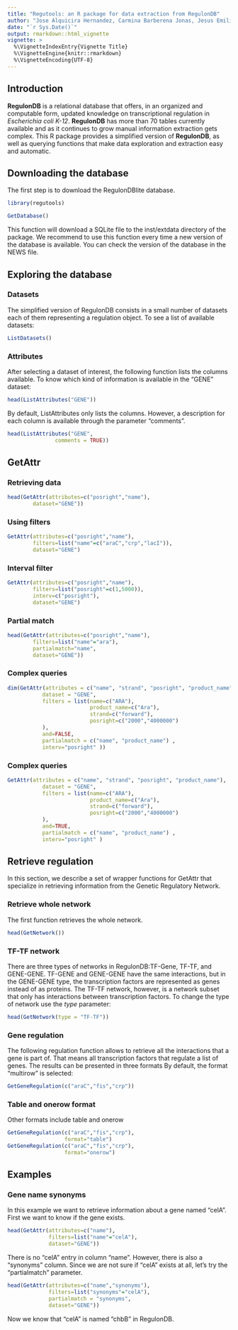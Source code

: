 ```yaml
---
title: "Regutools: an R package for data extraction from RegulonDB"
author: "Jose Alquicira Hernandez, Carmina Barberena Jonas, Jesus Emiliano Sotelo Fonseca "
date: "`r Sys.Date()`"
output: rmarkdown::html_vignette
vignette: >
  %\VignetteIndexEntry{Vignette Title}
  %\VignetteEngine{knitr::rmarkdown}
  %\VignetteEncoding{UTF-8}
---
```



## Introduction

**RegulonDB** is a relational database that offers, in an organized and computable form, updated knowledge on transcriptional regulation in *Escherichia coli K-12*. **RegulonDB** has more than 70 tables currently available and as it continues to grow manual information extraction gets complex. This R package provides a simplified version of **RegulonDB**, as well as querying functions that make data exploration and extraction easy and automatic.

## Downloading the database
The first step is to download the RegulonDBlite database. 

```r
library(regutools)
```

```r
GetDatabase()
```

This function will download a SQLite file to the inst/extdata directory of the package. We recommend to use this function every time a new version of the database is available. You can check the version of the database in the NEWS file.   


## Exploring the database
### Datasets
The simplified version of RegulonDB consists in a small number of  datasets each of them representing a regulation object. To see a list of available datasets: 

```r
ListDatasets()
```

### Attributes

After selecting a dataset of interest, the following function lists the columns available. To know which kind of information is available in the "GENE" dataset:

```r
head(ListAttributes("GENE"))
```

By default, ListAttributes only lists the columns. However, a description for each column is available through the parameter "comments". 

```r
head(ListAttributes("GENE",
               comments = TRUE))
```
## GetAttr
### Retrieving data

```r
head(GetAttr(attributes=c("posright","name"),
        dataset="GENE"))
```

### Using filters
```r
GetAttr(attributes=c("posright","name"),
        filters=list("name"=c("araC","crp","lacI")),
        dataset="GENE")
```

### Interval filter
```r
GetAttr(attributes=c("posright","name"),
        filters=list("posright"=c(1,5000)),
        interv=c("posright"),
        dataset="GENE")
```

### Partial match
```r
head(GetAttr(attributes=c("posright","name"),
        filters=list("name"="ara"),
        partialmatch="name",
        dataset="GENE"))
```

### Complex queries
```r
dim(GetAttr(attributes = c("name", "strand", "posright", "product_name"), 
           dataset = "GENE",
           filters = list(name=c("ARA"),
                          product_name=c("Ara"),
                          strand=c("forward"),
                          posright=c("2000","4000000")
           ),
           and=FALSE,
           partialmatch = c("name", "product_name") ,
           interv="posright" ))
```
### Complex queries
```r
GetAttr(attributes = c("name", "strand", "posright", "product_name"), 
           dataset = "GENE",
           filters = list(name=c("ARA"),
                          product_name=c("Ara"),
                          strand=c("forward"),
                          posright=c("2000","4000000")
           ),
           and=TRUE,
           partialmatch = c("name", "product_name") ,
           interv="posright" )
```
## Retrieve regulation
In this section, we describe a set of wrapper functions for GetAttr that specialize in retrieving information from the Genetic Regulatory Network. 

### Retrieve whole network

The first function retrieves the whole network.
```r
head(GetNetwork())
```

###  TF-TF network

There are three types of networks in RegulonDB:TF-Gene, TF-TF, and GENE-GENE. TF-GENE and GENE-GENE have the same interactions, but in the GENE-GENE type, the transcription factors are represented as genes instead of as proteins. The TF-TF network, however, is a  network subset that only has interactions between transcription factors. To change the type of network use the *type* parameter:

```r
head(GetNetwork(type = "TF-TF"))
```

### Gene regulation

The following regulation function allows to retrieve all the interactions that a gene is part of. That means all transcription factors that regulate a list of genes. The results can be presented in three formats By default, the format "multirow" is selected: 

```r
GetGeneRegulation(c("araC","fis","crp"))
```

### Table and onerow format

Other formats include table and onerow
```r
GetGeneRegulation(c("araC","fis","crp"),
                  format="table")
GetGeneRegulation(c("araC","fis","crp"),
                  format="onerow")
```


## Examples

### Gene name synonyms
In this example we want to retrieve information about a gene named "celA". First we want to know if the gene exists.

```r
head(GetAttr(attributes=c("name"),
             filters=list("name"="celA"),
             dataset="GENE"))
```
There is no "celA" entry in column "name". However, there is also a "synonyms" column. Since we are not sure if "celA" exists at all, let's try the "partialmatch" parameter. 
```r
head(GetAttr(attributes=c("name","synonyms"),
             filters=list("synonyms"="celA"),
             partialmatch = "synonyms",
             dataset="GENE"))
```
Now we know that "celA" is named "chbB" in RegulonDB. 

